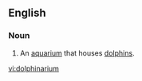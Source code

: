==English==

===Noun===
{{en-noun}}

# An [[aquarium]] that houses [[dolphin]]s.

[[vi:dolphinarium]]